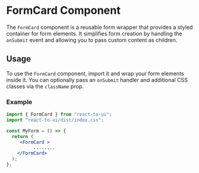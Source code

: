 # FormCard Component

The `FormCard` component is a reusable form wrapper that provides a styled container for form elements. It simplifies form creation by handling the `onSubmit` event and allowing you to pass custom content as children.

## Usage

To use the `FormCard` component, import it and wrap your form elements inside it. You can optionally pass an `onSubmit` handler and additional CSS classes via the `className` prop.

### Example

```jsx
import { FormCard } from "react-to-ui";
import "react-to-ui/dist/index.css";

const MyForm = () => {
  return (
     <FormCard >
          ........
    </FormCard>  
  );
};

